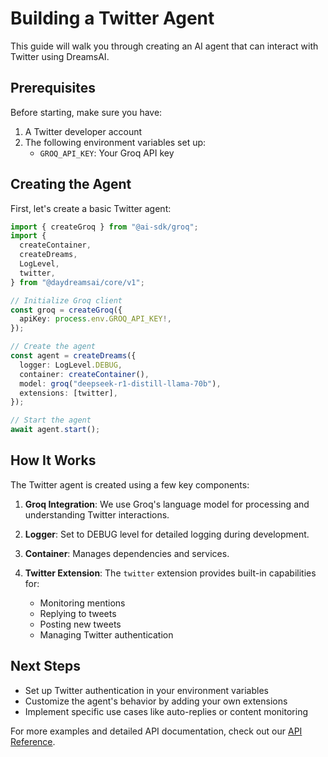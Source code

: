 # Building a Twitter Agent

This guide will walk you through creating an AI agent that can interact with
Twitter using DreamsAI.

## Prerequisites

Before starting, make sure you have:

1. A Twitter developer account
2. The following environment variables set up:
   - `GROQ_API_KEY`: Your Groq API key

## Creating the Agent

First, let's create a basic Twitter agent:

```ts
import { createGroq } from "@ai-sdk/groq";
import {
  createContainer,
  createDreams,
  LogLevel,
  twitter,
} from "@daydreamsai/core/v1";

// Initialize Groq client
const groq = createGroq({
  apiKey: process.env.GROQ_API_KEY!,
});

// Create the agent
const agent = createDreams({
  logger: LogLevel.DEBUG,
  container: createContainer(),
  model: groq("deepseek-r1-distill-llama-70b"),
  extensions: [twitter],
});

// Start the agent
await agent.start();
```

## How It Works

The Twitter agent is created using a few key components:

1. **Groq Integration**: We use Groq's language model for processing and
   understanding Twitter interactions.

2. **Logger**: Set to DEBUG level for detailed logging during development.

3. **Container**: Manages dependencies and services.

4. **Twitter Extension**: The `twitter` extension provides built-in capabilities
   for:
   - Monitoring mentions
   - Replying to tweets
   - Posting new tweets
   - Managing Twitter authentication

## Next Steps

- Set up Twitter authentication in your environment variables
- Customize the agent's behavior by adding your own extensions
- Implement specific use cases like auto-replies or content monitoring

For more examples and detailed API documentation, check out our
[API Reference](/api-reference).
